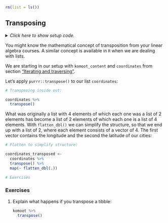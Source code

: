 ```r
rm(list = ls())
```


## Transposing {#transpose}

<details><summary>*Click here to show setup code.*</summary>
```r
### Transposing

```
```r
library(tidyverse)
library(here)

komoot <- readRDS(here("data/komoot.rds"))

komoot_content <-
  komoot %>%
  pull(content)

coordinates <-
  komoot_content %>%
  map(list("features", 1, "geometry", "coordinates"))
```
</details>

You might know the mathematical concept of transposition from your linear algebra courses.
A similar concept is available in `R` when we are dealing with lists.

We are starting in our setup with `komoot_content` and `coordinates` from section ["Iterating and traversing"](#komoot).

Let's apply `purrr::transpose()` to our list `coordinates`:

```r
# Transposing inside out:
```
```r
coordinates %>%
  transpose()
```

What was originally a list with 4 elements of which each one was a list of 2 elements has become a list of 2 elements of which each one is a list of 4 elements.
With `flatten_dbl()` we can simplify the structure, so that we end up with a list of 2, where each element consists of a vector of 4.
The first vector contains the longitude and the second the latitude of our cities:

```r
# Flatten to simplify structure:
```
```r
coordinates_transposed <-
  coordinates %>%
  transpose() %>%
  map(~ flatten_dbl(.))
```


```r
# Exercises
```

### Exercises

1. Explain what happens if you transpose a tibble:

    ```r
    komoot %>%
      transpose()
    ```
